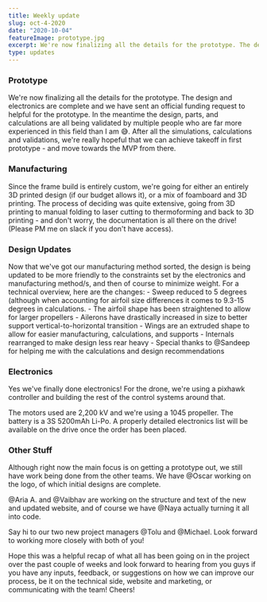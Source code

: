 ```yaml
---
title: Weekly update
slug: oct-4-2020
date: "2020-10-04"
featureImage: prototype.jpg
excerpt: We're now finalizing all the details for the prototype. The design and electronics are complete and we have sent an official funding request to helpful for the prototype.
type: updates
---
```


### Prototype

We're now finalizing all the details for the prototype. The design and electronics are complete and we have sent an official funding request to helpful for the prototype. In the meantime the design, parts, and calculations are all being validated by multiple people who are far more experienced in this field than I am :sweat_smile:. After all the simulations, calculations and validations, we're really hopeful that we can achieve takeoff in first prototype - and move towards the MVP from there.

### Manufacturing

Since the frame build is entirely custom, we're going for either an entirely 3D printed design (if our budget allows it), or a mix of foamboard and 3D printing. The process of deciding was quite extensive, going from 3D printing to manual folding to laser cutting to thermoforming and back to 3D printing - and don't worry, the documentation is all there on the drive! (Please PM me on slack if you don't have access).

### Design Updates

Now that we've got our manufacturing method sorted, the design is being updated to be more friendly to the constraints set by the electronics and manufacturing method/s, and then of course to minimize weight. For a technical overview, here are the changes: - Sweep reduced to 5 degrees (although when accounting for airfoil size differences it comes to 9.3-15 degrees in calculations. - The airfoil shape has been straightened to allow for larger propellers - Ailerons have drastically increased in size to better support vertical-to-horizontal transition - Wings are an extruded shape to allow for easier manufacturing, calculations, and supports - Internals rearranged to make design less rear heavy - Special thanks to @Sandeep for helping me with the calculations and design recommendations

### Electronics

Yes we've finally done electronics! For the drone, we're using a pixhawk controller and building the rest of the control systems around that.

The motors used are 2,200 kV and we're using a 1045 propeller. The battery is a 3S 5200mAh Li-Po. A properly detailed electronics list will be available on the drive once the order has been placed.

### Other Stuff

Although right now the main focus is on getting a prototype out, we still have work being done from the other teams.
We have @Oscar working on the logo, of which initial designs are complete.

@Aria A. and @Vaibhav are working on the structure and text of the new and updated website, and of course we have @Naya actually turning it all into code.

Say hi to our two new project managers @Tolu and @Michael. Look forward to working more closely with both of you!

Hope this was a helpful recap of what all has been going on in the project over the past couple of weeks and look forward to hearing from you guys if you have any inputs, feedback, or suggestions on how we can improve our process, be it on the technical side, website and marketing, or communicating with the team! Cheers!
